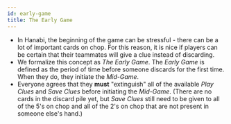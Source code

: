```yaml
---
id: early-game
title: The Early Game
---
```



<BeginnersGuideProgress id="early-game" />

- In Hanabi, the beginning of the game can be stressful - there can be a lot of important cards on chop. For this reason, it is nice if players can be certain that their teammates will give a clue instead of discarding.
- We formalize this concept as _The Early Game_. The _Early Game_ is defined as the period of time before someone discards for the first time. When they do, they initiate the _Mid-Game_.
- Everyone agrees that they **must** "extinguish" all of the available _Play Clues_ and _Save Clues_ before initiating the _Mid-Game_. (There are no cards in the discard pile yet, but _Save Clues_ still need to be given to all of the 5's on chop and all of the 2's on chop that are not present in someone else's hand.)
